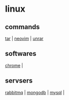 = linux =

== commands ==
[[tar]] | [[neovim]] | [[unrar]]

== softwares == 
[[chrome]] |

== servsers ==
[[rabbitmq]] | [[mongodb]] | [[mysql]] |
